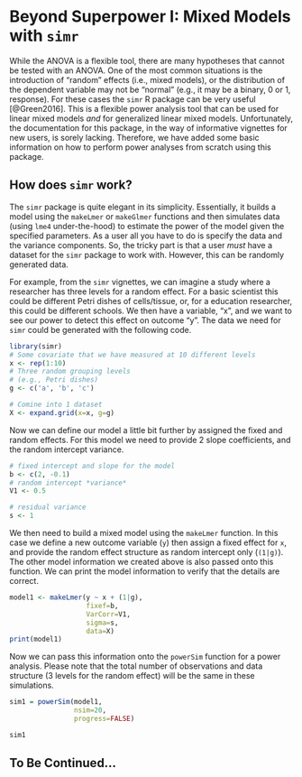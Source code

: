
# Beyond Superpower I: Mixed Models with `simr`

While the ANOVA is a flexible tool, there are many hypotheses that cannot be tested with an ANOVA. One of the most common situations is the introduction of "random" effects (i.e., mixed models), or the distribution of the dependent variable may not be "normal" (e.g., it may be a binary, 0 or 1, response). For these cases the `simr` R package can be very useful [@Green2016]. This is a flexible power analysis tool that can be used for linear mixed models *and* for generalized linear mixed models. Unfortunately, the documentation for this package, in the way of informative vignettes for new users, is sorely lacking. Therefore, we have added some basic information on how to perform power analyses from scratch using this package.

## How does `simr` work?

The `simr` package is quite elegant in its simplicity. Essentially, it builds a model using the `makeLmer` or `makeGlmer` functions and then simulates data (using `lme4` under-the-hood) to estimate the power of the model given the specified parameters. As a user all you have to do is specify the data and the variance components. So, the tricky part is that a user *must* have a dataset for the `simr` package to work with. However, this can be randomly generated data.

For example, from the `simr` vignettes, we can imagine a study where a researcher has three levels for a random effect. For a basic scientist this could be different Petri dishes of cells/tissue, or, for a education researcher, this could be different schools. We then have a variable, "x", and we want to see our power to detect this effect on outcome "y". The data we need for `simr` could be generated with the following code.

```r
library(simr)
# Some covariate that we have measured at 10 different levels
x <- rep(1:10)
# Three random grouping levels 
# (e.g., Petri dishes)
g <- c('a', 'b', 'c')

# Comine into 1 dataset
X <- expand.grid(x=x, g=g)
```


Now we can define our model a little bit further by assigned the fixed and random effects. For this model we need to provide 2 slope coefficients, and the random intercept variance.

```r
# fixed intercept and slope for the model
b <- c(2, -0.1) 
# random intercept *variance*
V1 <- 0.5 

# residual variance
s <- 1 
```

We then need to build a mixed model using the `makeLmer` function. In this case we define a new outcome variable (`y`) then assign a fixed effect for `x`, and provide the random effect structure as random intercept only (`(1|g)`). The other model information we created above is also passed onto this function. We can print the model information to verify that the details are correct.

```r
model1 <- makeLmer(y ~ x + (1|g),
                   fixef=b, 
                   VarCorr=V1, 
                   sigma=s, 
                   data=X)
print(model1)
```

Now we can pass this information onto the `powerSim` function for a power analysis. Please note that the total number of observations and data structure (3 levels for the random effect) will be the same in these simulations.

```r
sim1 = powerSim(model1, 
                nsim=20, 
                progress=FALSE)
```

```r
sim1
```


## To Be Continued...

